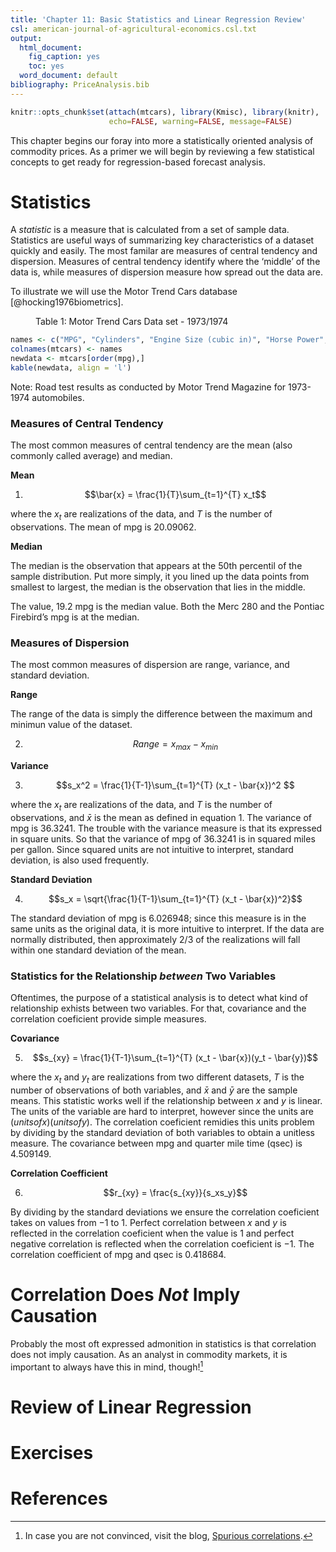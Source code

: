 ```yaml
---
title: 'Chapter 11: Basic Statistics and Linear Regression Review'
csl: american-journal-of-agricultural-economics.csl.txt
output:
  html_document:
    fig_caption: yes
    toc: yes
  word_document: default
bibliography: PriceAnalysis.bib
---
```


```r
knitr::opts_chunk$set(attach(mtcars), library(Kmisc), library(knitr),
                      echo=FALSE, warning=FALSE, message=FALSE)
```

This chapter begins our foray into more a statistically oriented analysis of commodity prices. As a primer we will begin by reviewing a few statistical concepts to get ready for regression-based forecast analysis. 

# Statistics

A *statistic* is a measure that is calculated from a set of sample data. Statistics are useful ways of summarizing key characteristics of a dataset quickly and easily. The most familar are measures of central tendency and dispersion. Measures of central tendency identify where the 'middle' of the data is, while measures of dispersion measure how spread out the data are. 

To illustrate we will use the Motor Trend Cars database [@hocking1976biometrics]. 

: Table 1: Motor Trend Cars Data set - 1973/1974

```r

names <- c("MPG", "Cylinders", "Engine Size (cubic in)", "Horse Power", "Final Drive Ratio", "Weight", "Quarter Mile Time (secs)", "Engine Shape, Verticle/Straight", "Automatic/Manual", "Gears", "Carborators")
colnames(mtcars) <- names
newdata <- mtcars[order(mpg),]
kable(newdata, align = 'l')


```

Note: Road test results as conducted by Motor Trend Magazine for 1973-1974 automobiles. 

### Measures of Central Tendency

The most common measures of central tendency are the mean (also commonly called average) and median.  

**Mean**

1. $$\bar{x} = \frac{1}{T}\sum_{t=1}^{T} x_t$$

where the $x_t$ are realizations of the data, and $T$ is the number of observations. The mean of mpg is 20.09062. 

**Median** 

The median is the observation that appears at the 50th percentil of the sample distribution. Put more simply, it you lined up the data points from smallest to largest, the median is the observation that lies in the middle. 



The value, 19.2 mpg is the median value. Both the Merc 280 and the Pontiac Firebird's mpg is at the median. 

### Measures of Dispersion

The most common measures of dispersion are range, variance, and standard deviation.

**Range**

The range of the data is simply the difference between the maximum and minimun value of the dataset. 

2. $$Range = x_{max} - x_{min}$$

**Variance**

3. $$s_x^2 = \frac{1}{T-1}\sum_{t=1}^{T} (x_t - \bar{x})^2 $$

where the $x_t$ are realizations of the data, and $T$ is the number of observations, and $\bar{x}$ is the mean as defined in equation 1. The variance of mpg is 36.3241. The trouble with the variance measure is that its expressed in square units. So that the variance of mpg of 36.3241 is in squared miles per gallon. Since squared units are not intuitive to interpret, standard deviation, is also used frequently. 

**Standard Deviation**

4. $$s_x = \sqrt{\frac{1}{T-1}\sum_{t=1}^{T} (x_t - \bar{x})^2}$$

The standard deviation of mpg is 6.026948; since this measure is in the same units as the original data, it is more intuitive to interpret. If the data are normally distributed, then approximately 2/3 of the realizations will fall within one standard deviation of the mean. 

### Statistics for the Relationship *between* Two Variables

Oftentimes, the purpose of a statistical analysis is to detect what kind of relationship exhists between two variables. For that, covariance and the correlation coeficient provide simple measures.

**Covariance**

5. $$s_{xy} = \frac{1}{T-1}\sum_{t=1}^{T} (x_t - \bar{x})(y_t - \bar{y})$$

where the $x_t$ and $y_t$ are realizations from two different datasets, $T$ is the number of observations of both variables, and $\bar{x}$ and $\bar{y}$ are the sample means.  This statistic works well if the relationship between $x$ and $y$ is linear. The units of the variable are hard to interpret, however since the units are $(units of x)(units of y)$. The correlation coeficient remidies this units problem by dividing by the standard deviation of both variables to obtain a unitless measure. The covariance between mpg and quarter mile time (qsec) is 4.509149.

**Correlation Coefficient**

6. $$r_{xy} = \frac{s_{xy}}{s_xs_y}$$

By dividing by the standard deviations we ensure the correlation coeficient takes on values from $-1$ to $1$. Perfect correlation between $x$ and $y$ is reflected in the correlation coeficient when the value is $1$ and perfect negative correlation is reflected when the correlation coeficient is $-1$. The correlation coefficient of mpg and qsec is 0.418684.

# Correlation Does *Not* Imply Causation

Probably the most oft expressed admonition in statistics is that correlation does not imply causation. As an analyst in commodity markets, it is important to always have this in mind, though![^corr_cause] 

[^corr_cause]: In case you are not convinced, visit the blog, [Spurious correlations](http://www.tylervigen.com/spurious-correlations).

# Review of Linear Regression






# Exercises

# References